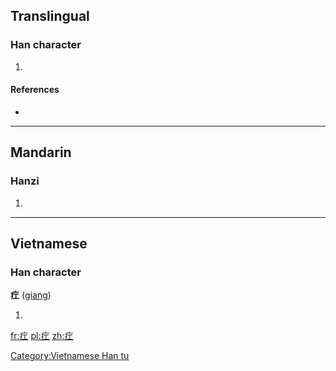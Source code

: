 ==Translingual==

===Han character===
{{Han char|rn=104|rad=疒|as=03|sn=8|four=00111|canj=KM,XKM}}

# {{defn|Han|sort=疒03}}

====References====
* {{Han ref|kx=0769.100|dkj=22029|hdz=42660.050|uh=7598|ud=30104|bh=CD74|bd=52596}}

----

==Mandarin==

===Hanzi===
{{cmn-hanzi|pin=[[gāng]], [[gōng]] ([[gong1]])|wg=kung<sup>1</sup>}}

# {{defn|lang=cmn|sort=疒03}}

----

==Vietnamese==

===Han character===
'''疘''' ([[giang]])

# {{defn|lang=vi}}

[[Category:Vietnamese Han tu]]

[[fr:疘]]
[[pl:疘]]
[[zh:疘]]
